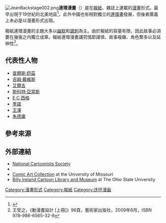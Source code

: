 [[File:JeanBackstage002.png|thumb]]'''連環漫畫'''（{{lang|en|'''Comic Strip'''}}）是在[[報紙|報紙]]、雜誌上連載的[[漫畫|漫畫]]形式。最早出現于19世紀的北美地區<ref name="Robinson">{{cite book | last=Robinson | first=Jerry | authorlink=Jerry Robinson | title=The Comics: An Illustrated History of Comic Strip Art | year=1974 | publisher=[[G._P._Putnam's_Sons|G. P. Putnam's Sons]]}}</ref>，此外中國也有相對獨立的[[連環畫|連環畫]]發展，但後者廣義上未必是以漫畫形式出現。

報紙連環漫畫的主題大多以[[幽默|幽默]]和[[諷刺|諷刺]]為主。由於報紙的容量有限，因此故事必須要在幾張之内獨立成章。報紙連環漫畫講究情節謹慎、故事複雜、角色繁多以及延伸性<ref name="ReferenceA">王受之，《動漫畫設計 [上冊]》96頁，藝術家出版社，2009年6月，ISBN 978-986-6565-32-8</ref>。

==代表性人物==
*[[查爾斯·舒茲|查爾斯·舒茲]]
*[[吉姆·戴維斯|吉姆·戴維斯]]
*[[艾爾吉|艾爾吉]]
*[[斯科特·亞當斯|斯科特·亞當斯]]
*[[E·C·西格|E·C·西格]]
*[[季諾|季諾]]
*[[王家禧|王澤]]
*[[朱德庸|朱德庸]]

==參考來源==
{{reflist}}

==外部連結==
*[http://www.reuben.org/news/ National Cartoonists Society] {{Wayback|url=http://www.reuben.org/news/ |date=20121014001549 }}
*{{cite web | last = Leiffer | first = Paul | first2 = Hames, eds. | last2 = Ware | url = http://www.bpib.com/comicsproj/ | title = The Comic Strip Project | archiveurl = https://www.webcitation.org/5qyYbgF91?url=http://www.bpib.com/comicsproj/ | archivedate = 2010年7月4日 | deadurl = yes }}
*[https://web.archive.org/web/20110719050622/http://mulibraries.missouri.edu/specialcollections/comic.htm Comic Art Collection] at the University of Missouri
*[http://cartoons.osu.edu Billy Ireland Cartoon Library and Museum] {{Wayback|url=http://cartoons.osu.edu/ |date=20110704123810 }} at The Ohio State University

{{各地区漫画}}
{{漫画导航}}

[[Category:漫畫形式|Category:漫畫形式]]
[[Category:報紙|Category:報紙]]
[[Category:连环漫画|Category:连环漫画]]